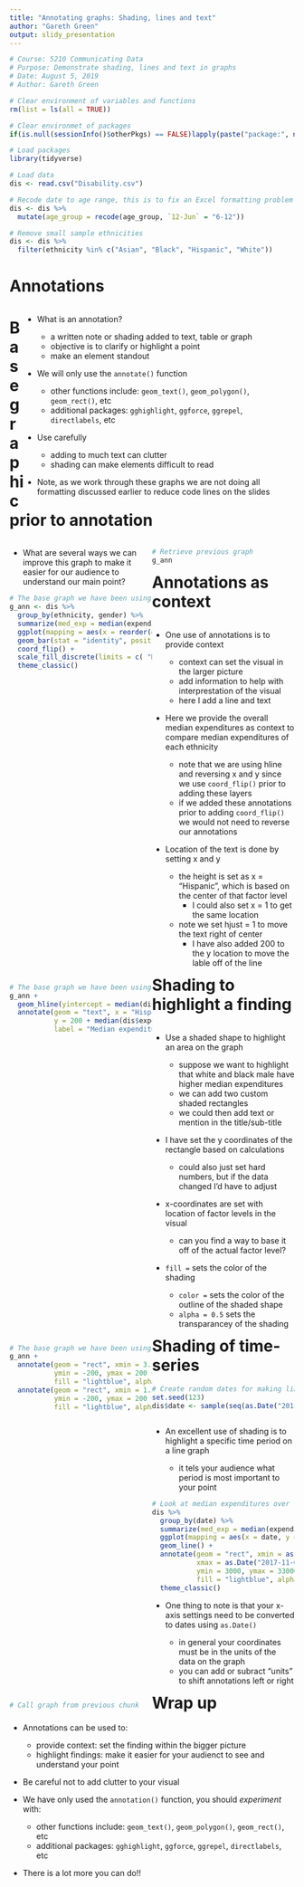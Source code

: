```yaml
---
title: "Annotating graphs: Shading, lines and text"
author: "Gareth Green"
output: slidy_presentation
---
```


```r
# Course: 5210 Communicating Data
# Purpose: Demonstrate shading, lines and text in graphs
# Date: August 5, 2019
# Author: Gareth Green

```

```r
# Clear environment of variables and functions
rm(list = ls(all = TRUE)) 

# Clear environmet of packages
if(is.null(sessionInfo()$otherPkgs) == FALSE)lapply(paste("package:", names(sessionInfo()$otherPkgs), sep=""), detach, character.only = TRUE, unload = TRUE)

```

```r
# Load packages
library(tidyverse) 

```

```r
# Load data
dis <- read.csv("Disability.csv")

# Recode date to age range, this is to fix an Excel formatting problem
dis <- dis %>% 
  mutate(age_group = recode(age_group, `12-Jun` = "6-12"))

# Remove small sample ethnicities
dis <- dis %>% 
  filter(ethnicity %in% c("Asian", "Black", "Hispanic", "White"))

```

Annotations
=========================================

<div style="float: right; width: 95%;">

+ What is an annotation?

  - a written note or shading added to text, table or graph
  - objective is to clarify or highlight a point
  - make an element standout
  
+ We will only use the `annotate()` function

  - other functions include: `geom_text()`, `geom_polygon()`, `geom_rect()`, etc
  - additional packages: `gghighlight`, `ggforce`, `ggrepel`, `directlabels`, etc

+ Use carefully

  - adding to much text can clutter
  - shading can make elements difficult to read

+ Note, as we work through these graphs we are not doing all formatting discussed earlier to reduce code lines on the slides

</div>

Base graphic prior to annotation
=========================================

<div style="float: left; width: 50%;">

+ What are several ways we can improve this graph to make it easier for our audience to understand our main point?

```r
# The base graph we have been using
g_ann <- dis %>% 
  group_by(ethnicity, gender) %>% 
  summarize(med_exp = median(expenditures)) %>% 
  ggplot(mapping = aes(x = reorder(ethnicity, med_exp), y = med_exp, fill = gender)) +
  geom_bar(stat = "identity", position = "dodge") +
  coord_flip() +
  scale_fill_discrete(limits = c( "Male", "Female")) +
  theme_classic()

```

</div>

<div style="float: left; width: 50%;">

```r
# Retrieve previous graph
g_ann

```

</div>


Annotations as context
=========================================

<div style="float: left; width: 50%;">

+ One use of annotations is to provide context

    - context can set the visual in the larger picture 
    - add information to help with interprestation of the visual
    - here I add a line and text

+ Here we provide the overall median expenditures as context to compare median expenditures of each ethnicity

    - note that we are using hline and reversing x and y since we use `coord_flip()` prior to adding these layers
    - if we added these annotations prior to adding `coord_flip()` we would not need to reverse our annotations

+ Location of the text is done by setting x and y

    - the height is set as x = "Hispanic", which is based on the center of that factor level
        - I could also set x = 1 to get the same location
    - note we set hjust = 1 to move the text right of center
        - I have also added 200 to the y location to move the lable off of the line

</div>

<div style="float: left; width: 50%;">

```r
# The base graph we have been using
g_ann + 
  geom_hline(yintercept = median(dis$expenditures)) +
  annotate(geom = "text", x = "Hispanic", 
           y = 200 + median(dis$expenditures), 
           label = "Median expenditures", hjust = 0) 

```

</div>


Shading to highlight a finding
=========================================

<div style="float: left; width: 50%;">

+ Use a shaded shape to highlight an area on the graph

    - suppose we want to highlight that white and black male have higher median expenditures 
    - we can add two custom shaded rectangles
    - we could then add text or mention in the title/sub-title
    
+ I have set the y coordinates of the rectangle based on calculations

    - could also just set hard numbers, but if the data changed I'd have to adjust

+ x-coordinates are set with location of factor levels in the visual

    - can you find a way to base it off of the actual factor level?

+ `fill =` sets the color of the shading

    - `color =` sets the color of the outline of the shaded shape
    - `alpha = 0.5` sets the transparancey of the shading

</div>

<div style="float: left; width: 50%;">

```r
# The base graph we have been using
g_ann + 
  annotate(geom = "rect", xmin = 3.5, xmax = 4.5,
           ymin = -200, ymax = 200 + median(dis$expenditures[dis$ethnicity == "White" & dis$gender == "Male"]),
           fill = "lightblue", alpha = 0.5) +
  annotate(geom = "rect", xmin = 1.5, xmax = 2.5,
           ymin = -200, ymax = 200 + median(dis$expenditures[dis$ethnicity == "Black" & dis$gender == "Male"]),
           fill = "lightblue", alpha = 0.5) 

```


</div>


Shading of time-series
=========================================

```r
# Create random dates for making line graphs
set.seed(123)
dis$date <- sample(seq(as.Date("2015/01/01"), as.Date("2018/01/01"), by = "month"), nrow(dis), replace = TRUE)

```

<div style="float: left; width: 50%;">

+ An excellent use of shading is to highlight a specific time period on a line graph

    - it tels your audience what period is most important to your point

```r
# Look at median expenditures over time 
dis %>% 
  group_by(date) %>% 
  summarize(med_exp = median(expenditures)) %>% 
  ggplot(mapping = aes(x = date, y = med_exp)) + 
  geom_line() +
  annotate(geom = "rect", xmin = as.Date("2017-09-01"), 
           xmax = as.Date("2017-11-01"), 
           ymin = 3000, ymax = 33000, 
           fill = "lightblue", alpha = 0.5) +
  theme_classic()

```

+ One thing to note is that your x-axis settings need to be converted to dates using `as.Date()`

    - in general your coordinates must be in the units of the data on the graph
    - you can add or subract "units" to shift annotations left or right

</div>

<div style="float: left; width: 50%;">

```r
# Call graph from previous chunk

```

</div>
    
    
Wrap up
=========================================

+ Annotations can be used to:

    - provide context: set the finding within the bigger picture
    - highlight findings: make it easier for your audienct to see and understand your point

+ Be careful not to add clutter to your visual

+ We have only used the `annotation()` function, you should _experiment_ with:

    - other functions include: `geom_text()`, `geom_polygon()`, `geom_rect()`, etc
    - additional packages: `gghighlight`, `ggforce`, `ggrepel`, `directlabels`, etc

+ There is a lot more you can do!!
